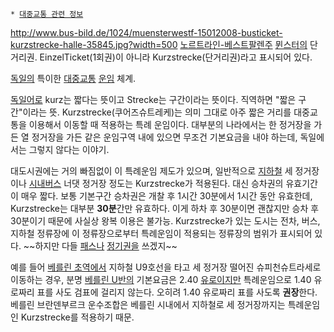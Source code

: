  * [[대중교통 관련 정보]]

{{{+1 Kurzstrecke }}}

http://www.bus-bild.de/1024/muensterwestf-15012008-busticket-kurzstrecke-halle-35845.jpg?width=500
[[노르트라인-베스트팔렌]]주 [[뮌스터]]의 단거리권. EinzelTicket(1회권)이 아니라 Kurzstrecke(단거리권)라고 표시되어 있다.

[[독일]]의 특이한  [[대중교통]] [[운임]] 체계.

[[독일어]]로 kurz는 짧다는 뜻이고 Strecke는 구간이라는 뜻이다. 직역하면 "짧은 구간"이라는 뜻. Kurzstrecke(쿠어즈슈트레케)는 의미 그대로 아주 짧은 거리를 대중교통을 이용해서 이동할 때 적용하는 특례 운임이다. 대부분의 나라에서는 한 정거장을 가든 열 정거장을 가든 같은 운임구역 내에 있으면 무조건 기본요금을 내야 하는데, 독일에서는 그렇지 않다는 이야기.

대도시권에는 거의 빠짐없이 이 특례운임 제도가 있으며, 일반적으로 [[지하철]] 세 정거장이나 [[시내버스]] 너댓 정거장 정도는 Kurzstrecke가 적용된다. 대신 승차권의 유효기간이 매우 짧다. 보통 기본구간 승차권은 개찰 후 1시간 30분에서 1시간 동안 유효한데, Kurzstrecke는 대부분 '''30분'''간만 유효하다. 이게 하차 후 30분이면 괜찮지만 승차 후 30분이기 때문에 사실상 왕복 이용은 불가능. Kurzstrecke가 있는 도시는 전차, 버스, 지하철 정류장에 이 정류장으로부터 특례운임이 적용되는 정류장의 범위가 표시되어 있다. ~~하지만 다들 [[패스]]나 [[정기권]]을 쓰겠지~~

예를 들어 [[베를린 초역]]에서 지하철 U9호선을 타고 세 정거장 떨어진 슈피천슈트라세로 이동하는 경우, 분명 [[베를린 U반]]의 기본요금은 2.40 [[유로]]이지만 특례운임으로 1.40 유로짜리 표를 사도 검표에 걸리지 않는다. 오히려 1.40 유로짜리 표를 사도록 '''권장'''한다. 베를린 브란덴부르크 운수조합은 베를린 시내에서 지하철로 세 정거장까지는 특례운임인 Kurzstrecke를 적용하기 때문. 
